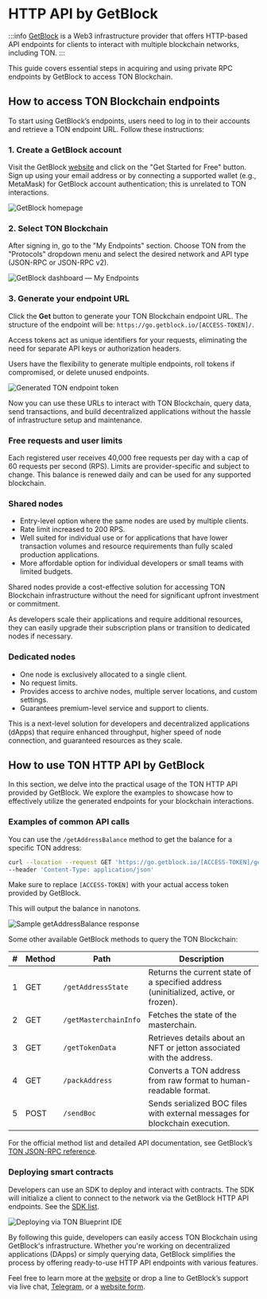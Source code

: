 
# HTTP API by GetBlock
:::info
[GetBlock](https://getblock.io/) is a Web3 infrastructure provider that offers HTTP-based API endpoints for clients to interact with multiple blockchain networks, including TON.
:::

This guide covers essential steps in acquiring and using private RPC endpoints by GetBlock to access TON Blockchain.

## How to access TON Blockchain endpoints

To start using GetBlock’s endpoints, users need to log in to their accounts and retrieve a TON endpoint URL. Follow these instructions:

### 1. Create a GetBlock account

Visit the GetBlock [website](https://getblock.io/) and click on the "Get Started for Free" button. Sign up using your email address or by connecting a supported wallet (e.g., MetaMask) for GetBlock account authentication; this is unrelated to TON interactions.

![GetBlock homepage](/img/docs/getblock-img/unnamed-2.png)

### 2. Select TON Blockchain

After signing in, go to the "My Endpoints" section. Choose TON from the "Protocols" dropdown menu and select the desired network and API type (JSON-RPC or JSON-RPC v2).

![GetBlock dashboard — My Endpoints](/img/docs/getblock-img/unnamed-4.png)

### 3. Generate your endpoint URL

Click the **Get** button to generate your TON Blockchain endpoint URL. The structure of the endpoint will be: `https://go.getblock.io/[ACCESS-TOKEN]/`.

Access tokens act as unique identifiers for your requests, eliminating the need for separate API keys or authorization headers.

Users have the flexibility to generate multiple endpoints, roll tokens if compromised, or delete unused endpoints.

![Generated TON endpoint token](/img/docs/getblock-img/unnamed-3.png)

Now you can use these URLs to interact with TON Blockchain, query data, send transactions, and build decentralized applications without the hassle of infrastructure setup and maintenance.

### Free requests and user limits

Each registered user receives 40,000 free requests per day with a cap of 60 requests per second (RPS). Limits are provider-specific and subject to change. This balance is renewed daily and can be used for any supported blockchain.

### Shared nodes

- Entry-level option where the same nodes are used by multiple clients.
- Rate limit increased to 200 RPS.
- Well suited for individual use or for applications that have lower transaction volumes and resource requirements than fully scaled production applications.
- More affordable option for individual developers or small teams with limited budgets.

Shared nodes provide a cost-effective solution for accessing TON Blockchain infrastructure without the need for significant upfront investment or commitment.

As developers scale their applications and require additional resources, they can easily upgrade their subscription plans or transition to dedicated nodes if necessary.

### Dedicated nodes

- One node is exclusively allocated to a single client.
- No request limits.
- Provides access to archive nodes, multiple server locations, and custom settings.
- Guarantees premium-level service and support to clients.

This is a next-level solution for developers and decentralized applications (dApps) that require enhanced throughput, higher speed of node connection, and guaranteed resources as they scale.

## How to use TON HTTP API by GetBlock

In this section, we delve into the practical usage of the TON HTTP API provided by GetBlock. We explore the examples to showcase how to effectively utilize the generated endpoints for your blockchain interactions.

### Examples of common API calls

You can use the `/getAddressBalance` method to get the balance for a specific TON address:

```bash
curl --location --request GET 'https://go.getblock.io/[ACCESS-TOKEN]/getAddressBalance?address=EQDXZ2c5LnA12Eum-DlguTmfYkMOvNeFCh4rBD0tgmwjcFI-' \
--header 'Content-Type: application/json'
```

Make sure to replace `[ACCESS-TOKEN]` with your actual access token provided by GetBlock.

This will output the balance in nanotons.

![Sample getAddressBalance response](/img/docs/getblock-img/unnamed-5.png)

Some other available GetBlock methods to query the TON Blockchain:

| # | Method | Path               | Description                                                                          |
| - | ------ | ------------------ | ------------------------------------------------------------------------------------ |
| 1 | GET    | `/getAddressState`    | Returns the current state of a specified address (uninitialized, active, or frozen). |
| 2 | GET    | `/getMasterchainInfo` | Fetches the state of the masterchain.                                                |
| 3 | GET    | `/getTokenData`       | Retrieves details about an NFT or jetton associated with the address.                |
| 4 | GET    | `/packAddress`        | Converts a TON address from raw format to human-readable format.                     |
| 5 | POST   | `/sendBoc`            | Sends serialized BOC files with external messages for blockchain execution.          |

For the official method list and detailed API documentation, see GetBlock’s [TON JSON-RPC reference](https://getblock.io/docs/ton/json-rpc/ton_jsonrpc/).

### Deploying smart contracts

Developers can use an SDK to deploy and interact with contracts. The SDK will initialize a client to connect to the network via the GetBlock HTTP API endpoints. See the [SDK list](/v3/guidelines/dapps/apis-sdks/sdk).

![Deploying via TON Blueprint IDE](/img/docs/getblock-img/unnamed-6.png)

By following this guide, developers can easily access TON Blockchain using GetBlock's infrastructure. Whether you're working on decentralized applications (DApps) or simply querying data, GetBlock simplifies the process by offering ready-to-use HTTP API endpoints with various features.

Feel free to learn more at the [website](https://getblock.io/) or drop a line to GetBlock’s support via live chat, [Telegram](https://t.me/GetBlock_Support_Bot), or a [website form](https://getblock.io/contact/).

<Feedback />
